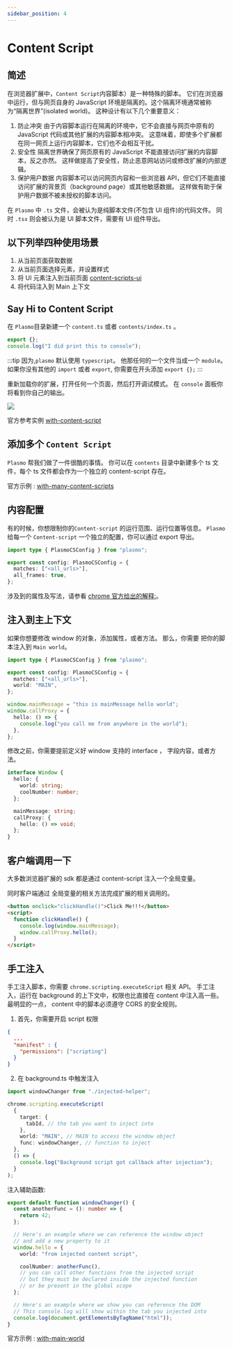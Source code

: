 ```yaml
---
sidebar_position: 4
---
```


# Content Script

## 简述

在浏览器扩展中，`Content Script`内容脚本）是一种特殊的脚本。
它们在浏览器中运行，但与网页自身的 JavaScript 环境是隔离的。这个隔离环境通常被称为“隔离世界”(isolated world)。
这种设计有以下几个重要意义：

1. 防止冲突
   由于内容脚本运行在隔离的环境中，它不会直接与网页中原有的 JavaScript 代码或其他扩展的内容脚本相冲突。
   这意味着，即使多个扩展都在同一网页上运行内容脚本，它们也不会相互干扰。
2. 安全性
   隔离世界确保了网页原有的 JavaScript 不能直接访问扩展的内容脚本，反之亦然。
   这样做提高了安全性，防止恶意网站访问或修改扩展的内部逻辑。
3. 保护用户数据
   内容脚本可以访问网页内容和一些浏览器 API，但它们不能直接访问扩展的背景页（background page）或其他敏感数据。
   这样做有助于保护用户数据不被未授权的脚本访问。

在 `Plasmo` 中 `.ts` 文件，会被认为是纯脚本文件(不包含 UI 组件)的代码文件。
同时 `.tsx` 则会被认为是 UI 脚本文件，需要有 UI 组件导出。

## 以下列举四种使用场景

1. 从当前页面获取数据
2. 从当前页面选择元素，并设置样式
3. 将 UI 元素注入到当前页面 [content-scripts-ui](https://docs.plasmo.com/framework/content-scripts-ui)
4. 将代码注入到 Main 上下文

## Say Hi to Content Script

在 `Plasmo`目录新建一个 `content.ts` 或者 `contents/index.ts` 。

```typescript title=content.ts
export {};
console.log("I did print this to console");
```

:::tip
因为,`plasmo` 默认使用 `typescript`。 他那任何的一个文件当成一个 `module`。
如果你没有其他的 `import` 或者 `export`, 你需要在开头添加 `export {};`
:::

重新加载你的扩展，打开任何一个页面，然后打开调试模式。
在 `console` 面板你将看到你自己的输出。

![](./hi-content.jpg)

官方参考实例 [with-content-script](https://github.com/PlasmoHQ/examples/tree/main/with-content-script)

## 添加多个 `Content Script`

`Plasmo` 帮我们做了一件很酷的事情。
你可以在 `contents` 目录中新建多个 ts 文件，每个 ts 文件都会作为一个独立的 content-script 存在。

官方示例 : [with-many-content-scripts](https://github.com/PlasmoHQ/examples/tree/main/with-many-content-scripts)

## 内容配置

有的时候，你想限制你的`Content-script` 的运行范围、运行位置等信息。
`Plasmo` 给每一个 `Content-script` 一个独立的配置，你可以通过 export 导出。

```typescript
import type { PlasmoCSConfig } from "plasmo";

export const config: PlasmoCSConfig = {
  matches: ["<all_urls>"],
  all_frames: true,
};
```

涉及到的属性及写法，请参看 [chrome 官方给出的解释:](https://developer.chrome.com/docs/extensions/mv3/content_scripts/#static-declarative)。

## 注入到主上下文

如果你想要修改 window 的对象，添加属性，或者方法。 那么，你需要 把你的脚本注入到 `Main world`。

```typescript title=content.ts
import type { PlasmoCSConfig } from "plasmo";

export const config: PlasmoCSConfig = {
  matches: ["<all_urls>"],
  world: "MAIN",
};

window.mainMessage = "this is mainMessage hello world";
window.callProxy = {
  hello: () => {
    console.log("you call me from anywhere in the world");
  },
};
```

修改之前，你需要提前定义好 window 支持的 interface ， 字段内容，或者方法。

```typescript title=index.d.ts
interface Window {
  hello: {
    world: string;
    coolNumber: number;
  };

  mainMessage: string;
  callProxy: {
    hello: () => void;
  };
}
```

## 客户端调用一下

大多数浏览器扩展的 sdk 都是通过 content-script 注入一个全局变量。

同时客户端通过 全局变量的相关方法完成扩展的相关调用的。

```html
<button onclick="clickHandle()">Click Me!!!</button>
<script>
  function clickHandle() {
    console.log(window.mainMessage);
    window.callProxy.hello();
  }
</script>
```

## 手工注入

手工注入脚本，你需要 `chrome.scripting.executeScript` 相关 API。
手工注入，运行在 background 的上下文中，权限也比直接在 content 中注入高一些。
最明显的一点， content 中的脚本必须遵守 CORS 的安全规则。

1. 首先，你需要开启 script 权限

```json
{
  ...
  "manifest" : {
    "permissions": ["scripting"]
  }
}
```

2. 在 background.ts 中触发注入

```typescript title=background.ts
import windowChanger from "./injected-helper";

chrome.scripting.executeScript(
  {
    target: {
      tabId, // the tab you want to inject into
    },
    world: "MAIN", // MAIN to access the window object
    func: windowChanger, // function to inject
  },
  () => {
    console.log("Background script got callback after injection");
  }
);
```

注入辅助函数:

```typescript title=injected-helper.ts
export default function windowChanger() {
  const anotherFunc = (): number => {
    return 42;
  };

  // Here's an example where we can reference the window object
  // and add a new property to it
  window.hello = {
    world: "from injected content script",

    coolNumber: anotherFunc(),
    // you can call other functions from the injected script
    // but they must be declared inside the injected function
    // or be present in the global scope
  };

  // Here's an example where we show you can reference the DOM
  // This console.log will show within the tab you injected into
  console.log(document.getElementsByTagName("html"));
}
```

官方示例 : [with-main-world](https://github.com/PlasmoHQ/examples/tree/main/with-main-world)
